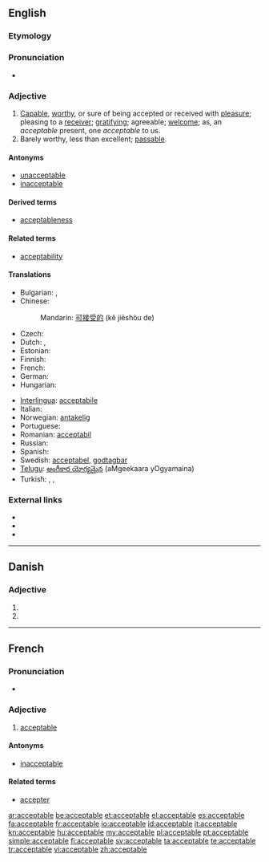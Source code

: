 ==English==

===Etymology===
{{suffix|accept|able}}

===Pronunciation===
* {{audio|en-us-acceptable.ogg|Audio (US)}}

===Adjective===
{{en-adj}}

# [[capable|Capable]], [[worthy]], or sure of being accepted or received with [[pleasure]]; pleasing to a [[receiver]]; [[gratifying]]; agreeable; [[welcome]]; as, an ''acceptable'' present, one ''acceptable'' to us.
# Barely worthy, less than excellent; [[passable]].

====Antonyms====
* [[unacceptable]]
* [[inacceptable]]

====Derived terms====
* [[acceptableness]]

====Related terms====
* [[acceptability]]

====Translations====
{{trans-top|capable, worthy or sure of being accepted}}
* Bulgarian: {{t|bg|приемлив}},  {{t|bg|допустим}}
* Chinese:
*: Mandarin: [[可]][[接受]][[的]] (kě jiēshòu de)
* Czech: {{t-|cs|přijatelný|m}}
* Dutch: {{t+|nl|aanvaardbaar}}, {{t+|nl|acceptabel}}
* Estonian: {{t-|et|vastuvõetav}}
* Finnish: {{t-|fi|hyväksyttävä}}
* French: {{t+|fr|acceptable}}
* German: {{t+|de|annehmbar}}
* Hungarian: {{t+|hu|elfogadható}}
{{trans-mid}}
* [[Interlingua]]: [[acceptabile]]
* Italian: {{t+|it|accettabile}}
* Norwegian: [[antakelig]]
* Portuguese: {{t+|pt|aceitável}}
* Romanian: [[acceptabil]]
* Russian: {{t|ru|приемлемый|tr=prijémlemyj|sc=Cyrl}}
* Spanish: {{t-|es|aceptable}}
* Swedish: [[acceptabel]], [[godtagbar]]
* [[Telugu]]: [[అంగీకార యోగ్యమైన]] (aMgeekaara yOgyamaina)
* Turkish: {{t|tr|kabul edilebilir}}, {{t+|tr|uygun}}, {{t|tr|makbul}}
{{trans-bottom}}

===External links===
* {{R:Webster 1913}}
* {{R:Century 1911}}
* {{R:OneLook}}

----

==Danish==

===Adjective===
{{infl|da|adjective form}}

# {{form of|definite|acceptabel|lang=Danish}}
# {{form of|plural|acceptabel|lang=Danish}}

----

==French==

===Pronunciation===
* {{audio|Fr-acceptable.ogg|Audio}}

===Adjective===
{{fr-adj-mf}}

# [[acceptable#English|acceptable]]

====Antonyms====
* [[inacceptable#French|inacceptable]]

====Related terms====
* [[accepter#French|accepter]]

[[ar:acceptable]]
[[be:acceptable]]
[[et:acceptable]]
[[el:acceptable]]
[[es:acceptable]]
[[fa:acceptable]]
[[fr:acceptable]]
[[io:acceptable]]
[[id:acceptable]]
[[it:acceptable]]
[[kn:acceptable]]
[[hu:acceptable]]
[[my:acceptable]]
[[pl:acceptable]]
[[pt:acceptable]]
[[simple:acceptable]]
[[fi:acceptable]]
[[sv:acceptable]]
[[ta:acceptable]]
[[te:acceptable]]
[[tr:acceptable]]
[[vi:acceptable]]
[[zh:acceptable]]
